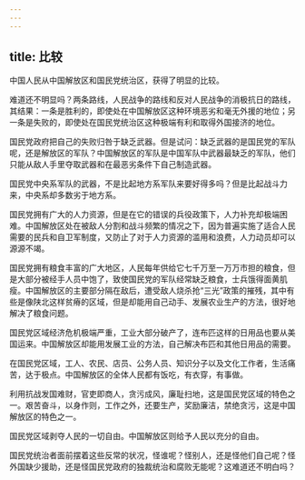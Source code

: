 ```yaml
---
---
---
```

title: 比较
---




中国人民从中国解放区和国民党统治区，获得了明显的比较。

难道还不明显吗？两条路线，人民战争的路线和反对人民战争的消极抗日的路线，其结果：一条是胜利的，即使处在中国解放区这种环境恶劣和毫无外援的地位；另一条是失败的，即使处在国民党统治区这种极端有利和取得外国接济的地位。

国民党政府把自己的失败归咎于缺乏武器。但是试问：缺乏武器的是国民党的军队呢，还是解放区的军队？中国解放区的军队是中国军队中武器最缺乏的军队，他们只能从敌人手里夺取武器和在最恶劣条件下自己制造武器。

国民党中央系军队的武器，不是比起地方系军队来要好得多吗？但是比起战斗力来，中央系却多数劣于地方系。

国民党拥有广大的人力资源，但是在它的错误的兵役政策下，人力补充却极端困难。中国解放区处在被敌人分割和战斗频繁的情况之下，因为普遍实施了适合人民需要的民兵和自卫军制度，又防止了对于人力资源的滥用和浪费，人力动员却可以源源不竭。

国民党拥有粮食丰富的广大地区，人民每年供给它七千万至一万万市担的粮食，但是大部分被经手人员中饱了，致使国民党的军队经常缺乏粮食，士兵饿得面黄肌瘦。中国解放区的主要部分隔在敌后，遭受敌人烧杀抢“三光”政策的摧残，其中有些是像陕北这样贫瘠的区域，但是却能用自己动手、发展农业生产的方法，很好地解决了粮食问题。

国民党区域经济危机极端严重，工业大部分破产了，连布匹这样的日用品也要从美国运来。中国解放区却能用发展工业的方法，自己解决布匹和其他日用品的需要。

在国民党区域，工人、农民、店员、公务人员、知识分子以及文化工作者，生活痛苦，达于极点。中国解放区的全体人民都有饭吃，有衣穿，有事做。

利用抗战发国难财，官吏即商人，贪污成风，廉耻扫地，这是国民党区域的特色之一。艰苦奋斗，以身作则，工作之外，还要生产，奖励廉洁，禁绝贪污，这是中国解放区的特色之一。

国民党区域剥夺人民的一切自由。中国解放区则给予人民以充分的自由。

国民党统治者面前摆着这些反常的状况，怪谁呢？怪别人，还是怪他们自己呢？怪外国缺少援助，还是怪国民党政府的独裁统治和腐败无能呢？这难道还不明白吗？